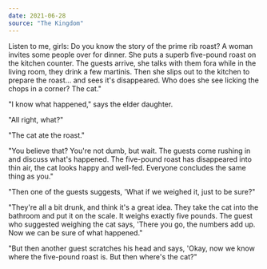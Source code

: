 ```yaml
---
date: 2021-06-28
source: "The Kingdom"
---
```


Listen to me, girls: Do you know the story of the prime rib roast? A woman invites some people over for dinner. She puts a superb five-pound roast on the kitchen counter. The guests arrive, she  talks with them fora while in the living room, they drink a few martinis. Then she slips out to the kitchen to prepare the roast... and sees it's disappeared. Who does she see licking the chops in a corner? The cat."

"I know what happened," says the elder daughter.

"All right, what?"

"The cat ate the roast."

"You believe that? You're not dumb, but wait. The guests come rushing in and discuss what's happened. The five-pound roast has disappeared into thin air, the cat looks happy and well-fed. Everyone concludes the same thing as you."

"Then one of the guests suggests, 'What if we weighed it, just to be sure?"

"They're all a bit drunk, and think it's a great idea. They take the cat into the bathroom and put it on the scale. It weighs exactly five pounds. The guest who suggested weighing the cat says, 'There you go, the numbers add up. Now we can be sure of what happened."

"But then another guest scratches his head and says, 'Okay, now we know where the five-pound roast is. But then where's the cat?"
